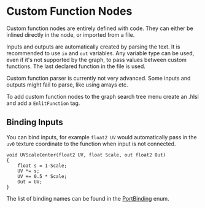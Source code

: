 
# Custom Function Nodes

Custom function nodes are entirely defined with code. They can either be inlined directly in the node, or imported from a file.

Inputs and outputs are automatically created by parsing the text. It is recommended to use `in` and `out` variables.
Any variable type can be used, even if it's not supported by the graph, to pass values between custom functions.
The last declared function in the file is used.

<Callout type="warning">
  Custom function parser is currently not very advanced. Some inputs and outputs
  might fail to parse, like using arrays etc.
</Callout>

To add custom function nodes to the graph search tree menu create an .hlsl and add a `EnlitFunction` tag.

## Binding Inputs

You can bind inputs, for example `float2 UV` would automatically pass in the `uv0` texture coordinate to the function when input is not connected.

```hlsl filename="UVScaleCenter.hlsl" showLineNumbers
void UVScaleCenter(float2 UV, float Scale, out float2 Out)
{
    float s = 1-Scale;
    UV *= s;
    UV += 0.5 * Scale;
    Out = UV;
}
```

The list of binding names can be found in the [PortBinding](https://github.com/z3y/ShaderGraphZ/blob/master/Editor/Generation/PortBindings.cs) enum.
